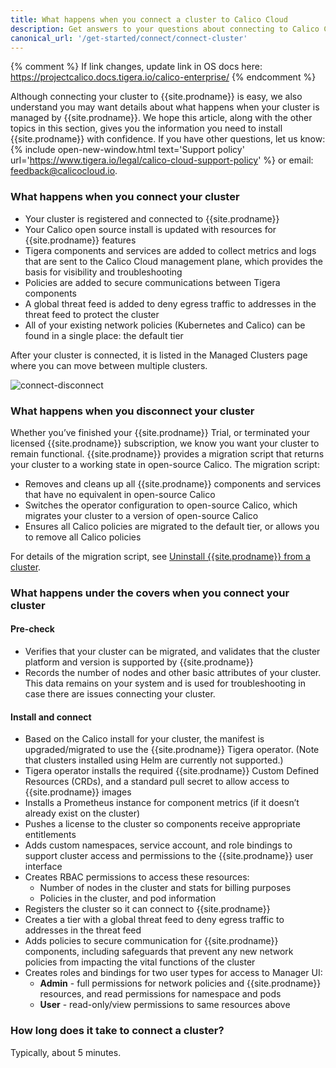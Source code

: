 ```yaml
---
title: What happens when you connect a cluster to Calico Cloud
description: Get answers to your questions about connecting to Calico Cloud.
canonical_url: '/get-started/connect/connect-cluster'
---
```


{% comment %} If link changes, update link in OS docs here: https://projectcalico.docs.tigera.io/calico-enterprise/ {% endcomment %}

Although connecting your cluster to {{site.prodname}} is easy, we also understand you may want details about what happens when your cluster is managed by {{site.prodname}}. We hope this article, along with the other topics in this section, gives you the information you need to install {{site.prodname}} with confidence. If you have other questions, let us know: {% include open-new-window.html text='Support policy' url='https://www.tigera.io/legal/calico-cloud-support-policy' %} or email: feedback@calicocloud.io. 

### What happens when you connect your cluster

- Your cluster is registered and connected to {{site.prodname}}
- Your Calico open source install is updated with resources for {{site.prodname}} features 
- Tigera components and services are added to collect metrics and logs that are sent to the Calico Cloud management plane, which provides the basis for visibility and troubleshooting
- Policies are added to secure communications between Tigera components
- A global threat feed is added to deny egress traffic to addresses in the threat feed to protect the cluster
- All of your existing network policies (Kubernetes and Calico) can be found in a single place: the default tier

After your cluster is connected, it is listed in the Managed Clusters page where you can move between multiple clusters. 

![connect-disconnect]({{site.baseurl}}/images/connect-disconnect.png)

### What happens when you disconnect your cluster

Whether you’ve finished your {{site.prodname}} Trial, or terminated your licensed {{site.prodname}} subscription, we know you want your cluster to remain functional. {{site.prodname}} provides a migration script that returns your cluster to a working state in open-source Calico. The migration script:

- Removes and cleans up all {{site.prodname}} components and services that have no equivalent in open-source Calico
- Switches the operator configuration to open-source Calico, which migrates your cluster to a version of open-source Calico
- Ensures all Calico policies are migrated to the default tier, or allows you to remove all Calico policies

For details of the migration script, see [Uninstall {{site.prodname}} from a cluster]({{sitebase.url}}/operations/disconnect).

### What happens under the covers when you connect your cluster

#### Pre-check

- Verifies that your cluster can be migrated, and validates that the cluster platform and version is supported by {{site.prodname}}
- Records the number of nodes and other basic attributes of your cluster. This data remains on your system and is used for troubleshooting in case there are issues connecting your cluster.

#### Install and connect

- Based on the Calico install for your cluster, the manifest is upgraded/migrated to use the {{site.prodname}} Tigera operator. (Note that clusters installed using Helm are currently not supported.)
- Tigera operator installs the required {{site.prodname}} Custom Defined Resources (CRDs), and a standard pull secret to allow access to {{site.prodname}} images
- Installs a Prometheus instance for component metrics (if it doesn’t already exist on the cluster)
- Pushes a license to the cluster so components receive appropriate entitlements
- Adds custom namespaces, service account, and role bindings to support cluster access and permissions to the {{site.prodname}} user interface
- Creates RBAC permissions to access these resources:
  - Number of nodes in the cluster and stats for billing purposes
  - Policies in the cluster, and pod information
- Registers the cluster so it can connect to {{site.prodname}}
- Creates a tier with a global threat feed to deny egress traffic to addresses in the threat feed
- Adds policies to secure communication for {{site.prodname}} components, including safeguards that prevent any new network policies from impacting the vital functions of the cluster
- Creates roles and bindings for two user types for access to Manager UI:
  - **Admin** - full permissions for network policies and {{site.prodname}} resources, and read permissions for namespace and pods
  - **User** - read-only/view permissions to same resources above

### How long does it take to connect a cluster?

Typically, about 5 minutes.
